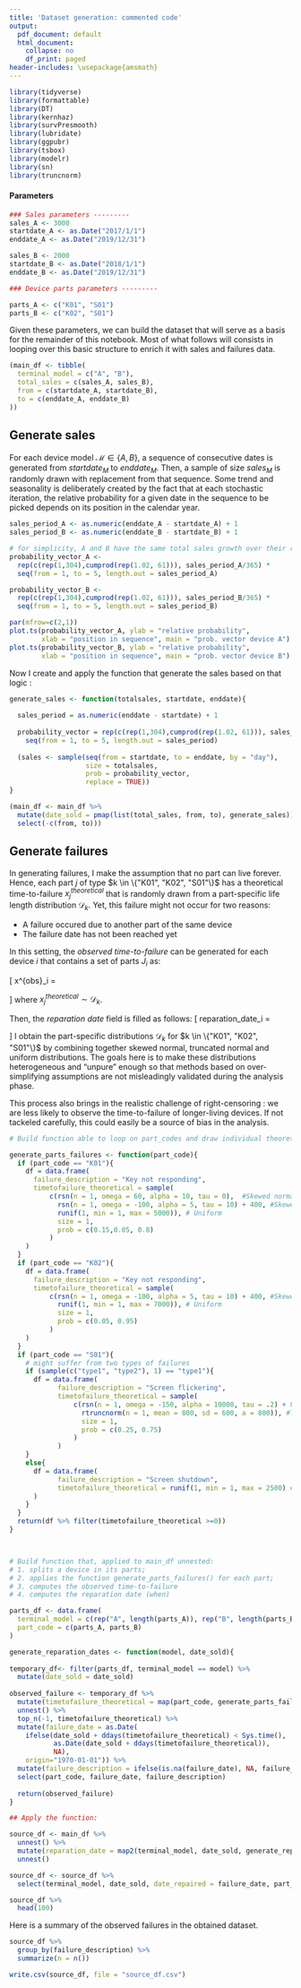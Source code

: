 ```yaml
---
title: 'Dataset generation: commented code'
output:
  pdf_document: default
  html_document:
    collapse: no
    df_print: paged
header-includes: \usepackage{amsmath}
---
```


```r
library(tidyverse)
library(formattable)
library(DT)
library(kernhaz)
library(survPresmooth)
library(lubridate)
library(ggpubr)
library(tsbox)
library(modelr)
library(sn)
library(truncnorm)
```

#### Parameters

```r
### Sales parameters ---------
sales_A <- 3000
startdate_A <- as.Date("2017/1/1")
enddate_A <- as.Date("2019/12/31")

sales_B <- 2000
startdate_B <- as.Date("2018/1/1")
enddate_B <- as.Date("2019/12/31")

### Device parts parameters ---------

parts_A <- c("K01", "S01")
parts_B <- c("K02", "S01")
```

Given these parameters, we can build the dataset that will serve as a basis for the remainder of this notebook. Most of what follows will consists in looping over this basic structure to enrich it with sales and failures data.

```r
(main_df <- tibble(
  terminal_model = c("A", "B"),
  total_sales = c(sales_A, sales_B),
  from = c(startdate_A, startdate_B),
  to = c(enddate_A, enddate_B)
))
```

## Generate sales

For each device model $\mathcal{M} \in \{A,B\}$, a sequence of consecutive dates is generated from $startdate_{M}$  to $enddate_M$. Then, a sample of size $sales_M$ is randomly drawn with replacement from that sequence. Some trend and seasonality is deliberately created by the fact that at each stochastic iteration, the relative probability for a given date in the sequence to be picked depends on its position in the calendar year. 

```r
sales_period_A <- as.numeric(enddate_A - startdate_A) + 1
sales_period_B <- as.numeric(enddate_B - startdate_B) + 1

# for simplicity, A and B have the same total sales growth over their respective sales period
probability_vector_A <-
  rep(c(rep(1,304),cumprod(rep(1.02, 61))), sales_period_A/365) * 
  seq(from = 1, to = 5, length.out = sales_period_A)

probability_vector_B <-
  rep(c(rep(1,304),cumprod(rep(1.02, 61))), sales_period_B/365) * 
  seq(from = 1, to = 5, length.out = sales_period_B)

par(mfrow=c(2,1))
plot.ts(probability_vector_A, ylab = "relative probability", 
        xlab = "position in sequence", main = "prob. vector device A")
plot.ts(probability_vector_B, ylab = "relative probability", 
        xlab = "position in sequence", main = "prob. vector device B")
```

Now I create and apply the function that generate the sales based on that logic :
```r
generate_sales <- function(totalsales, startdate, enddate){
  
  sales_period = as.numeric(enddate - startdate) + 1
  
  probability_vector = rep(c(rep(1,304),cumprod(rep(1.02, 61))), sales_period/365) * 
    seq(from = 1, to = 5, length.out = sales_period)
  
  (sales <- sample(seq(from = startdate, to = enddate, by = "day"), 
                   size = totalsales, 
                   prob = probability_vector, 
                   replace = TRUE))
}

(main_df <- main_df %>%
  mutate(date_sold = pmap(list(total_sales, from, to), generate_sales)) %>%
  select(-c(from, to)))
```

## Generate failures

In generating failures, I make the assumption that no part can live forever. Hence, each part $j$ of type $k \in \{"K01", "K02", "S01"\}$ has a theoretical time-to-failure $x_j^{theoretical}$ that is randomly drawn from a part-specific life length distribution $\mathcal{D}_k$. Yet, this failure might not occur for two reasons:

* A failure occured due to another part of the same device
* The failure date has not been reached yet

In this setting, the *observed time-to-failure* can be generated for each device $i$ that contains a set of parts $J_i$ as:

\[
    x^{obs}_i = 
\begin{cases}
     x_i = \min_{j \space \in J_i}(x_j^{theoretical})& \text{if } \space date\_sold_i + x_i \leq today \\
    \emptyset              & \text{otherwise}
\end{cases}
\]
where $x_j^{theoretical} \sim \mathcal{D}_k$.

Then, the *reparation date* field is filled as follows:
\[
    reparation\_date_i = 
\begin{cases}
    date\_sold_i + x^{obs}_i& \text{if } \space \exists \space x_i^{obs}\\
    \emptyset              & \text{otherwise}
\end{cases}
\]
I obtain the part-specific distributions $\mathcal{D}_k$ for $k \in \{"K01", "K02", "S01"\}$ by combining together skewed normal, truncated normal and uniform distributions. The goals here is to make these distributions heterogeneous and "unpure" enough so that methods based on over-simplifying assumptions are not misleadingly validated during the analysis phase.

This process also brings in the realistic challenge of right-censoring : we are less likely to observe the time-to-failure of longer-living devices. If not tackeled carefully, this could easily be a source of bias in the analysis.

```r

# Build function able to loop on part_codes and draw individual theoretical times-to-failure

generate_parts_failures <- function(part_code){
  if (part_code == "K01"){
    df = data.frame(
      failure_description = "Key not responding",
      timetofailure_theoretical = sample(
          c(rsn(n = 1, omega = 60, alpha = 10, tau = 0),  #Skewed normal
            rsn(n = 1, omega = -100, alpha = 5, tau = 10) + 400, #Skewed normal
            runif(1, min = 1, max = 5000)), # Uniform
            size = 1, 
            prob = c(0.15,0.05, 0.8)
          )
    )
  }
  if (part_code == "K02"){
    df = data.frame(
      failure_description = "Key not responding",
      timetofailure_theoretical = sample(
          c(rsn(n = 1, omega = -100, alpha = 5, tau = 10) + 400, #Skewed normal
            runif(1, min = 1, max = 7000)), # Uniform
            size = 1, 
            prob = c(0.05, 0.95)
          )
    )
  }
  if (part_code == "S01"){
    # might suffer from two types of failures
    if (sample(c("type1", "type2"), 1) == "type1"){
      df = data.frame(
            failure_description = "Screen flickering",
            timetofailure_theoretical = sample(
                c(rsn(n = 1, omega = -150, alpha = 10000, tau = .2) + 800, #Skewed normal
                  rtruncnorm(n = 1, mean = 800, sd = 600, a = 800)), #Truncated Normal
                  size = 1,
                  prob = c(0.25, 0.75)
                )
            )
    }
    else{
      df = data.frame(
            failure_description = "Screen shutdown",
            timetofailure_theoretical = runif(1, min = 1, max = 2500) # Uniform
      )
    }
  }  
  return(df %>% filter(timetofailure_theoretical >=0))
}



# Build function that, applied to main_df unnested:
# 1. splits a device in its parts;
# 2. applies the function generate_parts_failures() for each part; 
# 3. computes the observed time-to-failure
# 4. computes the reparation date (when)

parts_df <- data.frame(
  terminal_model = c(rep("A", length(parts_A)), rep("B", length(parts_B))),
  part_code = c(parts_A, parts_B)
)

generate_reparation_dates <- function(model, date_sold){
  
temporary_df<- filter(parts_df, terminal_model == model) %>%
  mutate(date_sold = date_sold)
  
observed_failure <- temporary_df %>%
  mutate(timetofailure_theoretical = map(part_code, generate_parts_failures)) %>%
  unnest() %>%
  top_n(-1, timetofailure_theoretical) %>% 
  mutate(failure_date = as.Date(
    ifelse(date_sold + ddays(timetofailure_theoretical) < Sys.time(), 
           as.Date(date_sold + ddays(timetofailure_theoretical)),
           NA),
    origin="1970-01-01")) %>%
  mutate(failure_description = ifelse(is.na(failure_date), NA, failure_description)) %>%
  select(part_code, failure_date, failure_description)
  
  return(observed_failure)
}

## Apply the function:

source_df <- main_df %>%
  unnest() %>%
  mutate(reparation_date = map2(terminal_model, date_sold, generate_reparation_dates)) %>%
  unnest() 

source_df <- source_df %>%
  select(terminal_model, date_sold, date_repaired = failure_date, part_code, failure_description)

source_df %>%
  head(100)
```

Here is a summary of the observed failures in the obtained dataset. 

```r
source_df %>%
  group_by(failure_description) %>%
  summarize(n = n())
```


```r
write.csv(source_df, file = "source_df.csv")
```








